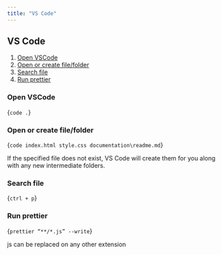 ```yaml
---
title: "VS Code"
---
```



## VS Code

1. [Open VSCode](#open-vscode)
2. [Open or create file/folder](#open-or-create-file/folder)
3. [Search file](#search-file)
4. [Run prettier](#run-prettier)

### Open VSCode

<CodeBlock>{`code .`}</CodeBlock>

### Open or create file/folder

<CodeBlock>{`code index.html style.css documentation\readme.md`}</CodeBlock>

If the specified file does not exist, VS Code will create them for you along with any new intermediate folders.

### Search file

<CodeBlock>{`ctrl + p`}</CodeBlock>

### Run prettier

<CodeBlock>{`prettier “**/*.js” --write`}</CodeBlock>
              
js can be replaced on any other extension